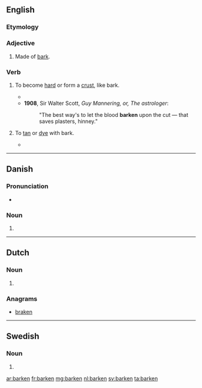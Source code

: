 ==English==

===Etymology===
{{suffix|bark|en}}

===Adjective===
{{en-adj|-}}

# {{context|poetic}} Made of [[bark]].
#: {{rfquotek|Whittier}}

===Verb===
{{en-verb}}

# {{context|intransitive|UK|_|dialectal|Scotland}} To become [[hard]] or form a [[crust]], like bark.
#*{{quote-book|year=1828|author=David Macbeth Moir|title=The Life of Mansie Wauch|chapter=|edition=|url=http://www.gutenberg.org/etext/20767
|passage=The poor patient knew at once his master's tongue, and lifting up one of his eyes, the other being stiff and '''barkened''' down said in a melancholy voice, "Ah, master, do you think I'll get better?" }}
#*'''1908''', Sir Walter Scott, ''Guy Mannering, or, The astrologer'':
#*: "The best way's to let the blood '''barken''' upon the cut — that saves plasters, hinney."
# {{context|transitive|UK|_|dialectal}} To [[tan]] or [[dye]] with bark.
#*{{quote-book|year=1818|author=Sir Walter Scott|title=The Heart of Mid-Lothian, Vol. 1., Illustrated|chapter=|edition=|url=http://www.gutenberg.org/etext/6942
|passage="And it wad far better become ye, Mr. Saddletree," continued his helpmate, "since ye say ye hae skeel o' the law, to try if ye can do onything for Effie Deans, puir thing, that's lying up in the tolbooth yonder, cauld, and hungry, and comfortless--A servant lass of ours, Mr. Butler, and as innocent a lass, to my thinking, and as usefu' in the shop--When Mr. Saddletree gangs out,--and ye're aware he's seldom at hame when there's ony o' the plea-houses open,--poor Effie used to help me to tumble the bundles o' '''barkened''' leather up and down, and range out the gudes, and suit a' body's humours--And troth, she could aye please the customers wi' her answers, for she was aye civil, and a bonnier lass wasna in Auld Reekie. }}

{{R:Century 1911}}
{{Webster 1913}}

----

==Danish==

===Pronunciation===
* {{IPA|/barkən/|[ˈb̥ɑːɡ̊n̩]|lang=da}}

===Noun===
{{head|da|noun form|g=c}}

# {{form of|singular definite|bark|lang=da}}

----

==Dutch==

===Noun===
{{head|nl}}

# {{nl-noun-form|pl=1|bark}}

===Anagrams===
* [[braken#Dutch|braken]]

----

==Swedish==

===Noun===
{{head|sv|noun form}}

# {{sv-noun-form-def|bark}}

[[ar:barken]]
[[fr:barken]]
[[mg:barken]]
[[nl:barken]]
[[sv:barken]]
[[ta:barken]]